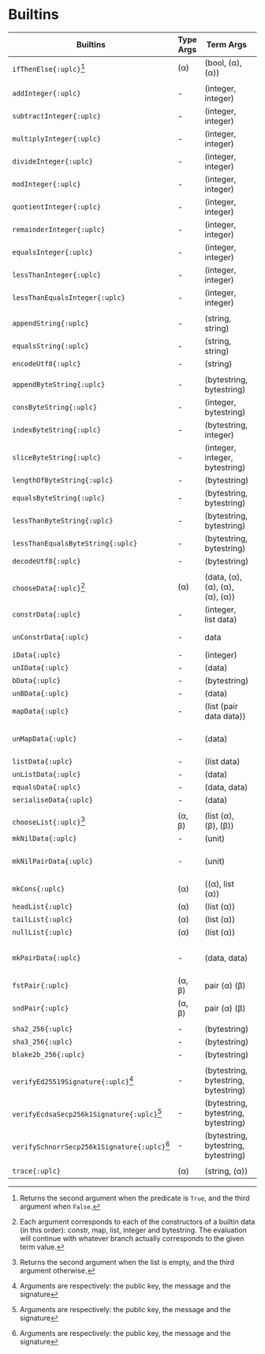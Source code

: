 # Builtins

| Builtins                                     | Type Args | Term Args                            | Result                |
| -------------------------------------------- | --------- | ------------------------------------ | --------------------- |
| `ifThenElse{:uplc}`[^1]                      | (α)       | (bool, (α), (α))                     | α                     |
|                                              |           |                                      |                       |
| `addInteger{:uplc}`                          | \-        | (integer, integer)                   | integer               |
| `subtractInteger{:uplc}`                     | \-        | (integer, integer)                   | integer               |
| `multiplyInteger{:uplc}`                     | \-        | (integer, integer)                   | integer               |
| `divideInteger{:uplc}`                       | \-        | (integer, integer)                   | integer               |
| `modInteger{:uplc}`                          | \-        | (integer, integer)                   | integer               |
| `quotientInteger{:uplc}`                     | \-        | (integer, integer)                   | integer               |
| `remainderInteger{:uplc}`                    | \-        | (integer, integer)                   | integer               |
| `equalsInteger{:uplc}`                       | \-        | (integer, integer)                   | bool                  |
| `lessThanInteger{:uplc}`                     | \-        | (integer, integer)                   | bool                  |
| `lessThanEqualsInteger{:uplc}`               | \-        | (integer, integer)                   | bool                  |
|                                              |           |                                      |                       |
| `appendString{:uplc}`                        | \-        | (string, string)                     | string                |
| `equalsString{:uplc}`                        | \-        | (string, string)                     | bool                  |
| `encodeUtf8{:uplc}`                          | \-        | (string)                             | bytestring            |
|                                              |           |                                      |                       |
| `appendByteString{:uplc}`                    | \-        | (bytestring, bytestring)             | bytestring            |
| `consByteString{:uplc}`                      | \-        | (integer, bytestring)                | bytestring            |
| `indexByteString{:uplc}`                     | \-        | (bytestring, integer)                | integer               |
| `sliceByteString{:uplc}`                     | \-        | (integer, integer, bytestring)       | bytestring            |
| `lengthOfByteString{:uplc}`                  | \-        | (bytestring)                         | integer               |
| `equalsByteString{:uplc}`                    | \-        | (bytestring, bytestring)             | bool                  |
| `lessThanByteString{:uplc}`                  | \-        | (bytestring, bytestring)             | bool                  |
| `lessThanEqualsByteString{:uplc}`            | \-        | (bytestring, bytestring)             | bool                  |
| `decodeUtf8{:uplc}`                          | \-        | (bytestring)                         | string                |
|                                              |           |                                      |                       |
| `chooseData{:uplc}`[^2]                      | (α)       | (data, (α), (α), (α), (α), (α))      | α                     |
| `constrData{:uplc}`                          | \-        | (integer, list data)                 | data                  |
| `unConstrData{:uplc}`                        | \-        | data                                 | (integer, list data)  |
| `iData{:uplc}`                               | \-        | (integer)                            | data                  |
| `unIData{:uplc}`                             | \-        | (data)                               | integer               |
| `bData{:uplc}`                               | \-        | (bytestring)                         | data                  |
| `unBData{:uplc}`                             | \-        | (data)                               | bytestring            |
| `mapData{:uplc}`                             | \-        | (list (pair data data))              | data                  |
| `unMapData{:uplc}`                           | \-        | (data)                               | list (pair data data) |
| `listData{:uplc}`                            | \-        | (list data)                          | data                  |
| `unListData{:uplc}`                          | \-        | (data)                               | list data             |
| `equalsData{:uplc}`                          | \-        | (data, data)                         | bool                  |
| `serialiseData{:uplc}`                       | \-        | (data)                               | bytestring            |
|                                              |           |                                      |                       |
| `chooseList{:uplc}`[^3]                      | (α, β)    | (list (α), (β), (β))                 | β                     |
| `mkNilData{:uplc}`                           | \-        | (unit)                               | list (data)           |
| `mkNilPairData{:uplc}`                       | \-        | (unit)                               | list (pair data data) |
| `mkCons{:uplc}`                              | (α)       | ((α), list (α))                      | list (α)              |
| `headList{:uplc}`                            | (α)       | (list (α))                           | α                     |
| `tailList{:uplc}`                            | (α)       | (list (α))                           | list (α)              |
| `nullList{:uplc}`                            | (α)       | (list (α))                           | bool                  |
|                                              |           |                                      |                       |
| `mkPairData{:uplc}`                          | \-        | (data, data)                         | pair (data) (data)    |
| `fstPair{:uplc}`                             | (α, β)    | pair (α) (β)                         | α                     |
| `sndPair{:uplc}`                             | (α, β)    | pair (α) (β)                         | β                     |
|                                              |           |                                      |                       |
| `sha2_256{:uplc}`                            | \-        | (bytestring)                         | bytestring            |
| `sha3_256{:uplc}`                            | \-        | (bytestring)                         | bytestring            |
| `blake2b_256{:uplc}`                         | \-        | (bytestring)                         | bytestring            |
|                                              |           |                                      |                       |
| `verifyEd25519Signature{:uplc}`[^4]          | \-        | (bytestring, bytestring, bytestring) | bool                  |
| `verifyEcdsaSecp256k1Signature{:uplc}`[^4]   | \-        | (bytestring, bytestring, bytestring) | bool                  |
| `verifySchnorrSecp256k1Signature{:uplc}`[^4] | \-        | (bytestring, bytestring, bytestring) | bool                  |
|                                              |           |                                      |                       |
| `trace{:uplc}`                               | (α)       | (string, (α))                        | α                     |

[^1]: Returns the second argument when the predicate is `True`, and the third argument when `False`.
[^2]: Each argument corresponds to each of the constructors of a builtin data (in this order): constr, map, list, integer and bytestring. The evaluation will continue with whatever branch actually corresponds to the given term value.
[^3]: Returns the second argument when the list is empty, and the third argument otherwise.
[^4]: Arguments are respectively: the public key, the message and the signature
